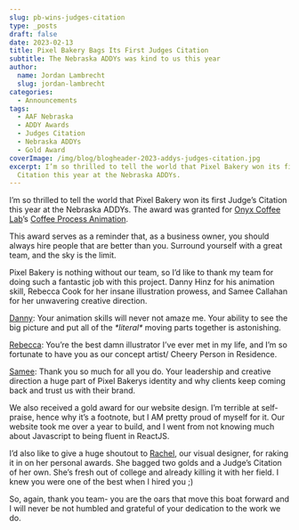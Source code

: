```yaml
---
slug: pb-wins-judges-citation
type: _posts
draft: false
date: 2023-02-13
title: Pixel Bakery Bags Its First Judges Citation
subtitle: The Nebraska ADDYs was kind to us this year
author:
  name: Jordan Lambrecht
  slug: jordan-lambrecht
categories:
  - Announcements
tags:
  - AAF Nebraska
  - ADDY Awards
  - Judges Citation
  - Nebraska ADDYs
  - Gold Award
coverImage: /img/blog/blogheader-2023-addys-judges-citation.jpg
excerpt: I’m so thrilled to tell the world that Pixel Bakery won its first Judge’s
  Citation this year at the Nebraska ADDYs.
---
```


I’m so thrilled to tell the world that Pixel Bakery won its first Judge’s Citation this year at the Nebraska ADDYs. The award was granted for [Onyx Coffee Lab](http://onyxcoffeelab.com)’s [Coffee Process Animation](/work/case-studies/onyx-coffee-process-animation).

This award serves as a reminder that, as a business owner, you should always hire people that are better than you. Surround yourself with a great team, and the sky is the limit.

Pixel Bakery is nothing without our team, so I’d like to thank my team for doing such a fantastic job with this project. Danny Hinz for his animation skill, Rebecca Cook for her insane illustration prowess, and Samee Callahan for her unwavering creative direction. 

[Danny](/about/dan-hinz): Your animation skills will never not amaze me. Your ability to see the big picture and put all of the *\*literal\** moving parts together is astonishing.

[Rebecca](/about/rebecca-cook): You’re the best damn illustrator I’ve ever met in my life, and I’m so fortunate to have you as our concept artist/ Cheery Person in Residence.

[Samee](/about/samee-callahan): Thank you so much for all you do. Your leadership and creative direction a huge part of Pixel Bakerys identity and why clients keep coming back and trust us with their brand.

We also received a gold award for our website design. I’m terrible at self-praise, hence why it’s a footnote, but I AM pretty proud of myself for it. Our website took me over a year to build, and I went from not knowing much about Javascript to being fluent in ReactJS.

I’d also like to give a huge shoutout to [Rachel](/about/rachel-dempsey), our visual designer, for raking it in on her personal awards. She bagged two golds and a Judge’s Citation of her own. She’s fresh out of college and already killing it with her field. I knew you were one of the best when I hired you ;)

So, again, thank you team- you are the oars that move this boat forward and I will never be not humbled and grateful of your dedication to the work we do.
